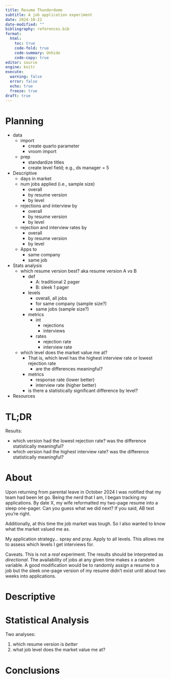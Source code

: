 ```yaml
---
title: Resume Thunderdome
subtitle: A job application experiment
date: 2024-10-22
date-modified: ""
bibliography: references.bib
format:
  html:
    toc: true
    code-fold: true
    code-summary: Unhide
    code-copy: true
editor: source
engine: knitr
execute: 
  warning: false
  error: false
  echo: true
  freeze: true
draft: true
---
```



# Planning

- data
  - import
    - create quarto parameter
    - vroom import
  - prep
    - standardize titles
    - create level field; e.g., ds manager = 5
- Descriptive
  - days in market
  - num jobs applied (i.e., sample size)
    - overall
    - by resume version
    - by level
  - rejections and interview by
    - overall
    - by resume version
    - by level
  - rejection and interview rates by
    - overall
    - by resume version
    - by level
  - Apps to
    - same company
    - same job
- Stats analysis
  - which resume version best? aka resume version A vs B
    - def
      - A: traditional 2 pager
      - B: sleek 1 pager
    - levels
      - overall, all jobs
      - for same company (sample size?)
      - same jobs (sample size?)
    - metrics
        - int
          - rejections
          - interviews
        - rates
          - rejection rate
          - interview rate
  - which level does the market value me at?
    - That is, which level has the highest interview rate or lowest rejection rate
      - are the differences meaningful?
    - metrics
      - response rate (lower better)
      - interview rate (higher better)
    - is there a statistically significant difference by level?
- Resources


# TL;DR

Results:

- which version had the lowest rejection rate? was the difference statistically meaningful?
- which version had the highest interview rate? was the difference statistically meaningful?


# About

Upon returning from parental leave in October 2024 I was notified that my team had been let go.
Being the nerd that I am, I began tracking my applications.
By date X, my wife reformatted my two-page resume into a sleep one-pager.
Can you guess what we did next?
If you said, AB test you're right.

Additionally, at this time the job market was tough.
So I also wanted to know what the market valued me as.

My application strategy... spray and pray.
Apply to all levels.
This allows me to assess which levels I get interviews for.

Caveats.
This is not a *real* experiment.
The results should be interpreted as *directional*.
The availability of jobs at any given time makes x a random variable.
A good modification would be to randomly assign a resume to a job but the sleek one-page version of my resume didn't exist until about two weeks into applications.

# Descriptive



# Statistical Analysis

Two analyses:

1. which resume version is *better*
2. what job level does the market value me at?

# Conclusions
